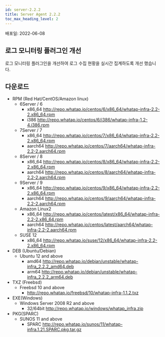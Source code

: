 ```yaml
---
id: server-2.2.2
title: Server Agent 2.2.2
toc_max_heading_level: 2
---
```


배포일: 2022-06-08

## 로그 모니터링 플러그인 개선

로그 모니터링 플러그인을 개선하여 로그 수집 현황을 실시간 집계하도록 개선 했습니다.

## 다운로드

* RPM (Red Hat/CentOS/Amazon linux)
  * 6Server / 6 
    * x86_64 http://repo.whatap.io/centos/6/x86_64/whatap-infra-2.2-2.x86_64.rpm 
    * i386 http://repo.whatap.io/centos/6/i386/whatap-infra-1.2-4.i386.rpm
  * 7Server / 7 
    * x86_64 http://repo.whatap.io/centos/7/x86_64/whatap-infra-2.2-2.x86_64.rpm 
    * aarch64 http://repo.whatap.io/centos/7/aarch64/whatap-infra-2.2-2.aarch64.rpm
  * 8Server / 8 
    * x86_64 http://repo.whatap.io/centos/8/x86_64/whatap-infra-2.2-2.x86_64.rpm 
    * aarch64 http://repo.whatap.io/centos/8/aarch64/whatap-infra-2.2-2.aarch64.rpm
  * 9Server / 9 
    * x86_64 http://repo.whatap.io/centos/9/x86_64/whatap-infra-2.2-2.x86_64.rpm 
    * aarch64 http://repo.whatap.io/centos/9/aarch64/whatap-infra-2.2-2.aarch64.rpm
  * Amazon Linux2
    * x86_64 http://repo.whatap.io/centos/latest/x86_64/whatap-infra-2.2-2.x86_64.rpm 
    * aarch64 http://repo.whatap.io/centos/latest/aarch64/whatap-infra-2.2-2.aarch64.rpm
  * SUSE 12
    * x86_64 http://repo.whatap.io/suse/12/x86_64/whatap-infra-2.2-2.x86_64.rpm
* DEB (Ubuntu/Debian)
  * Ubuntu 12 and above
    * amd64 http://repo.whatap.io/debian/unstable/whatap-infra_2.2.2_amd64.deb
    * arm64 http://repo.whatap.io/debian/unstable/whatap-infra_2.2.2_arm64.deb
* TXZ (Freebsd)
  * Freebsd 10 and above
    * http://repo.whatap.io/freebsd/10/whatap-infra-1.1.2.txz
* EXE(Windows)
  * Windows Server 2008 R2 and above
    * 32/64bit http://repo.whatap.io/windows/whatap_infra.zip
* PKG(SPARC)
  * SUNOS 11 and above
    * SPARC http://repo.whatap.io/sunos/11/whatap-infra.1.21.SPARC.pkg.tar.gz